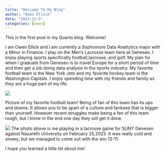 ```yaml
---
title: "Welcome To My Blog"
author: "Owen Ellick"
date: "2023-12-5"
categories: [news]
---
```


This is the first post in my Quarto blog. Welcome!

I am Owen Ellick and I am currently a Sophomore Data Analtytics major with a Minor in Finance. I play on the Men's Lacrosse team here at Geneseo. I enjoy playing sports specifically football,lacrosse, and golf. My plan for when I graduate from Geneseo is to travel Europe for a short period of time and then get a job doing data analysis in the sports industry. My favorite football team is the New York Jets and my favorite hockey team is the Washington Capitals. I enjoy spending time with my friends and family as they are a huge part of my life.

![](/Users/owenellick/Documents/OwenEllick.github.io/img/nyjets.png)

Picture of my favorite football team!
Being of fan of this team has its ups and downs. It allows you to be apart of a culture and fanbase that is bigger than yourself. However recent struggles make being a fan of this team rough, but I know in the end one day they will get it done.

![](/Users/owenellick/Documents/OwenEllick.github.io/img/IMG_1283.png)
The photo above is me playing in a lacrosse game for SUNY Geneseo against Nazareth University on February 25,2023. It was really cold and snowy, but we managed to come out with the win 13-11.

I hope you learned a little bit about me!